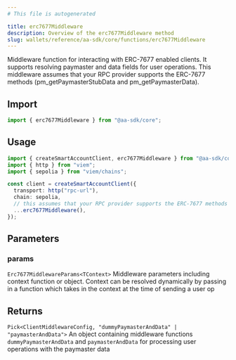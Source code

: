 ```yaml
---
# This file is autogenerated

title: erc7677Middleware
description: Overview of the erc7677Middleware method
slug: wallets/reference/aa-sdk/core/functions/erc7677Middleware
---
```


Middleware function for interacting with ERC-7677 enabled clients. It supports resolving paymaster and data fields for user operations.
This middleware assumes that your RPC provider supports the ERC-7677 methods (pm_getPaymasterStubData and pm_getPaymasterData).

## Import

```ts
import { erc7677Middleware } from "@aa-sdk/core";
```

## Usage

```ts
import { createSmartAccountClient, erc7677Middleware } from "@aa-sdk/core";
import { http } from "viem";
import { sepolia } from "viem/chains";

const client = createSmartAccountClient({
  transport: http("rpc-url"),
  chain: sepolia,
  // this assumes that your RPC provider supports the ERC-7677 methods AND takes no context
  ...erc7677Middleware(),
});
```

## Parameters

### params

`Erc7677MiddlewareParams<TContext>`
Middleware parameters including context function or object. Context can be resolved dynamically by passing in a function which takes in the context at the time of sending a user op

## Returns

`Pick<ClientMiddlewareConfig, "dummyPaymasterAndData" | "paymasterAndData">`
An object containing middleware functions `dummyPaymasterAndData` and `paymasterAndData` for processing user operations with the paymaster data

